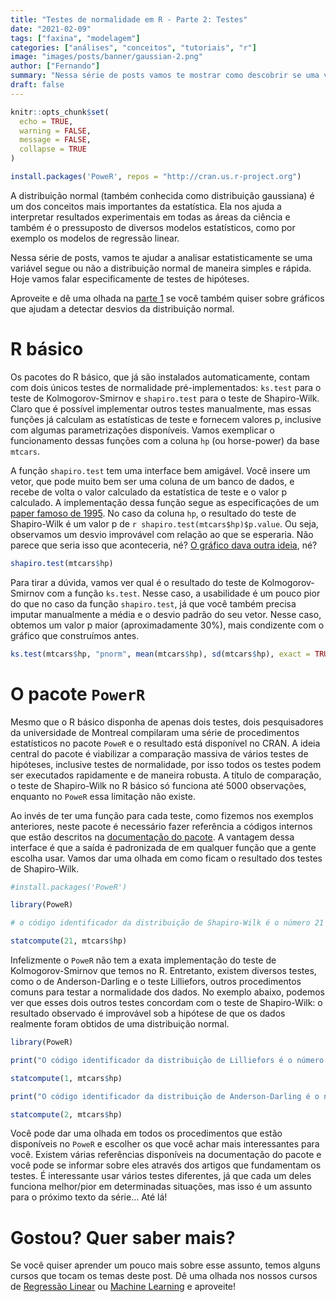```yaml
---
title: "Testes de normalidade em R - Parte 2: Testes"
date: "2021-02-09"
tags: ["faxina", "modelagem"]
categories: ["análises", "conceitos", "tutoriais", "r"]
image: "images/posts/banner/gaussian-2.png"
author: ["Fernando"]
summary: "Nessa série de posts vamos te mostrar como descobrir se uma variável segue ou não a distribuição normal. No segundo texto, vamos te mostrar como realizar uma bateria de testes de hipóteses para verificar se uma variável segue ou não a distribuição normal."
draft: false
---
```


```r
knitr::opts_chunk$set(
  echo = TRUE,
  warning = FALSE, 
  message = FALSE, 
  collapse = TRUE
)

install.packages('PoweR', repos = "http://cran.us.r-project.org")
```


A distribuição normal (também conhecida como distribuição gaussiana) é um dos conceitos mais importantes da estatística. Ela nos ajuda a interpretar resultados experimentais em todas as áreas da ciência e também é o pressuposto de diversos modelos estatísticos, como por exemplo os modelos de regressão linear.

Nessa série de posts, vamos te ajudar a analisar estatisticamente se uma variável segue ou não a distribuição normal de maneira simples e rápida. Hoje vamos falar especificamente de testes de hipóteses.

Aproveite e dê uma olhada na [parte 1](https://www.curso-r.com/blog/2021-01-28-testes-de-normalidade/) se você também quiser sobre gráficos que ajudam a detectar desvios da distribuição normal.

# R básico

Os pacotes do R básico, que já são instalados automaticamente, contam com dois únicos testes de normalidade pré-implementados: `ks.test` para o teste de Kolmogorov-Smirnov e `shapiro.test` para o teste de Shapiro-Wilk. Claro que é possível implementar outros testes manualmente, mas essas funções já calculam as estatísticas de teste e fornecem valores p, inclusive com algumas parametrizações disponíveis. Vamos exemplicar o funcionamento dessas funções com a coluna `hp` (ou horse-power) da base `mtcars`.

A função `shapiro.test` tem uma interface bem amigável. Você insere um vetor, que pode muito bem ser uma coluna de um banco de dados, e recebe de volta o valor calculado da estatística de teste e o valor p calculado. A implementação dessa função segue as especificações de um [paper famoso de 1995](https://www.jstor.org/stable/2986146?origin=crossref&seq=1). No caso da coluna `hp`, o resultado do teste de Shapiro-Wilk é um valor p de `r shapiro.test(mtcars$hp)$p.value`. Ou seja, observamos um desvio improvável com relação ao que se esperaria. Não parece que seria isso que aconteceria, né? [O gráfico dava outra ideia](https://www.curso-r.com/blog/2021-01-28-testes-de-normalidade/), né?

```r

shapiro.test(mtcars$hp)

```

Para tirar a dúvida, vamos ver qual é o resultado do teste de Kolmogorov-Smirnov com a função `ks.test`. Nesse caso, a usabilidade é um pouco pior do que no caso da função `shapiro.test`, já que você também precisa imputar manualmente a média e o desvio padrão do seu vetor. Nesse caso, obtemos um valor p maior (aproximadamente 30%), mais condizente com o gráfico que construímos antes.

```r
ks.test(mtcars$hp, "pnorm", mean(mtcars$hp), sd(mtcars$hp), exact = TRUE)
```

# O pacote `PowerR`

Mesmo que o R básico disponha de apenas dois testes, dois pesquisadores da universidade de Montreal compilaram uma série de procedimentos estatísticos no pacote `PoweR` e o resultado está disponível no CRAN. A ideia central do pacote é viabilizar a comparação massiva de vários testes de hipóteses, inclusive testes de normalidade, por isso todos os testes podem ser executados rapidamente e de maneira robusta. A título de comparação, o teste de Shapiro-Wilk no R básico só funciona até 5000 observações, enquanto no `PoweR` essa limitação não existe.

Ao invés de ter uma função para cada teste, como fizemos nos exemplos anteriores, neste pacote é necessário fazer referência a códigos internos que estão descritos na [documentação do pacote](https://cran.r-project.org/web/packages/PoweR/PoweR.pdf). A vantagem dessa interface é que a saída é padronizada de em qualquer função que a gente escolha usar. Vamos dar uma olhada em como ficam o resultado dos testes de Shapiro-Wilk.

```r
#install.packages('PoweR')

library(PoweR)

# o código identificador da distribuição de Shapiro-Wilk é o número 21

statcompute(21, mtcars$hp)

```

Infelizmente o `PoweR` não tem a exata implementação do teste de Kolmogorov-Smirnov que temos no R. Entretanto, existem diversos testes, como o de Anderson-Darling e o teste Lilliefors, outros procedimentos comuns para testar a normalidade dos dados. No exemplo abaixo, podemos ver que esses dois outros testes concordam com o teste de Shapiro-Wilk: o resultado observado é improvável sob a hipótese de que os dados realmente foram obtidos de uma distribuição normal.

```r

library(PoweR)

print("O código identificador da distribuição de Lilliefors é o número 1")

statcompute(1, mtcars$hp)

print("O código identificador da distribuição de Anderson-Darling é o número 2")

statcompute(2, mtcars$hp)

```

Você pode dar uma olhada em todos os procedimentos que estão disponíveis no `PoweR` e escolher os que você achar mais interessantes para você. Existem várias referências disponíveis na documentação do pacote e você pode se informar sobre eles através dos artigos que fundamentam os testes. É interessante usar vários testes diferentes, já que cada um deles funciona melhor/pior em determinadas situações, mas isso é um assunto para o próximo texto da série... Até lá!

# Gostou? Quer saber mais?

Se você quiser aprender um pouco mais sobre esse assunto, temos alguns cursos que tocam os temas deste post. Dê uma olhada nos nossos cursos de [Regressão Linear](https://www.curso-r.com/cursos/regressao-linear/) ou [Machine Learning](https://www.curso-r.com/cursos/intro-machine-learning/) e aproveite!
